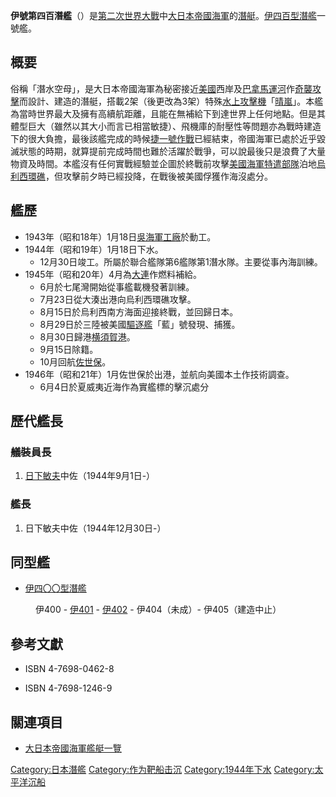 {{軍艦模板
|名稱= {{lang|ja|伊400}} [[File:Naval_Ensign_of_Japan.svg|30px]]<br /><small>{{lang|ja|イ400}}</small>
|名稱2= 
|圖片= [[File:I400_2.jpg|300px]]
|照片說明= 
|圖片2= 
|照片說明2= 
|擁有國= [[File:Merchant_flag_of_Japan_(1870).svg|25px]][[大日本帝國|大日本帝國]]
|艦種= [[航空潛艦|航空潛艦]]
|艦級= 伊四百型潛艦（1號艦）
|製造= [[吳海軍工廠|吳海軍工廠]]
|下訂= 1942年計劃
|動工= |1943年1月18日
|下水= 1944年1月18日
|服役= 1944年12月30日
|退役= 
|結局= 1946年6月4日擊沉處分
|除籍= 1945年9月15日
|狀態= 
|排水= 3,530噸（基準）<br />6,560噸（水中）
|標準= 
|基準= 
|滿載= 
|長度= 122米
|闊度= 12米
|吃水= 7.02米
|飛行= 
|極速= 18.7節（水上）<br />6.5節（水中）
|鍋爐=
|引擎= 艦本式22號10型[[柴油引擎|柴油引擎]]4座2軸
|出力= 7,750匹（5,843.5 kW、柴油引擎）<br />2,400（1,788 kW、2座電動機）
|續航= 37,500浬（14節、水上）<br />60浬（3節、水中）
|潛行= 100米
|乘員= 157名
|裝甲= 
|艦載機= [[晴嵐|晴嵐]]3架
|裝備= 40口徑14厘米單裝砲 1門<br />25毫米3聯裝機槍 3座9挺<br />25毫米單裝機槍 1挺<br />533毫米艦首[[魚雷發射管|魚雷發射管]]艦首 8門<br />搭載[[魚雷|魚雷]]20枚<br />四式一號一〇型射出機 1座
|其它=
}}

'''伊號第四百潛艦'''（{{lang|ja|伊号第四百潜水艦、いごうだいよんひゃくせんすいかん}}）是[[第二次世界大戰|第二次世界大戰]]中[[大日本帝國海軍|大日本帝國海軍]]的[[潛艇|潛艇]]。[[伊四百型潛艦|伊四百型潛艦]]一號艦。

== 概要 ==
俗稱「潛水空母」，是大日本帝國海軍為秘密接近[[美國|美國]]西岸及[[巴拿馬運河|巴拿馬運河]]作[[奇襲攻擊|奇襲攻擊]]而設計、建造的潛艇，搭載2架（後更改為3架）特殊[[水上攻擊機|水上攻擊機]]「[[晴嵐|晴嵐]]」。本艦為當時世界最大及擁有高續航距離，且能在無補給下到達世界上任何地點。但是其體型巨大（雖然以其大小而言已相當敏捷）、飛機庫的耐壓性等問題亦為戰時建造下的很大負擔，最後該艦完成的時候[[捷一號作戰|捷一號作戰]]已經結束，帝國海軍已處於近乎毀滅狀態的時期，就算提前完成時間也難於活躍於戰爭，可以說最後只是浪費了大量物資及時間。本艦沒有任何實戰經驗並企圖於終戰前攻擊[[美國海軍|美國海軍]][[特遣部隊|特遣部隊]]泊地[[烏利西環礁|烏利西環礁]]，但攻擊前夕時已經投降，在戰後被美國俘獲作海沒處分。

== 艦歷 ==
* 1943年（昭和18年）1月18日[[吳海軍工廠|吳海軍工廠]]於動工。
* 1944年（昭和19年）1月18日下水。
** 12月30日竣工。所屬於聯合艦隊第6艦隊第1潛水隊。主要從事內海訓練。
* 1945年（昭和20年）4月為[[大連|大連]]作燃料補給。
** 6月於七尾灣開始從事艦載機發著訓練。
** 7月23日從大湊出港向烏利西環礁攻擊。
** 8月15日於烏利西南方海面迎接終戰，並回歸日本。
** 8月29日於三陸被美國[[驅逐艦|驅逐艦]]「藍」號發現、捕獲。
** 8月30日歸港[[横須賀港|横須賀港]]。
** 9月15日除籍。
** 10月回航[[佐世保|佐世保]]。
* 1946年（昭和21年）1月佐世保於出港，並航向美國本土作技術調查。
** 6月4日於夏威夷近海作為實艦標的擊沉處分

== 歷代艦長 ==
{{Commons|image:I-400.jpg}}
=== 艤裝員長 ===
# [[日下敏夫|日下敏夫]]中佐（1944年9月1日-）
=== 艦長 ===
# 日下敏夫中佐（1944年12月30日-）

== 同型艦 ==
* [[伊四〇〇型潛艦|伊四〇〇型潛艦]]
: 伊400 - [[伊號第四〇一潛艦|伊401]] - [[伊號第四〇二潛艦|伊402]] - 伊404（未成）- 伊405（建造中止）

== 參考文獻 ==
* {{ja}}{{lang|ja|雑誌「丸」編集部『<small>写真</small> 日本の軍艦 第12巻 <small>潜水艦</small>』（光人社、1990年）}} ISBN 4-7698-0462-8
* {{ja}}{{lang|ja|外山操『艦長たちの軍艦史』（光人社、2005年）}} ISBN 4-7698-1246-9

== 關連項目 ==
* [[大日本帝國海軍艦艇一覽|大日本帝國海軍艦艇一覽]]

{{一等潜水艦}}
{{DEFAULTSORT:I400}}
[[Category:日本潛艦|Category:日本潛艦]]
[[Category:作为靶船击沉|Category:作为靶船击沉]]
[[Category:1944年下水|Category:1944年下水]]
[[Category:太平洋沉船|Category:太平洋沉船]]